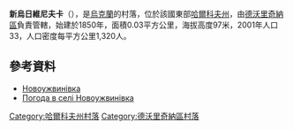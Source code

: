 {{coord|50|1|41|N|37|38|32|E|scale:100000_region:UA|display=title}}

'''新烏日維尼夫卡'''（{{lang-uk|Новоужвинівка}}），是[[烏克蘭|烏克蘭]]的村落，位於該國東部[[哈爾科夫州|哈爾科夫州]]，由[[德沃里奇納區|德沃里奇納區]]負責管轄，始建於1850年，面積0.03平方公里，海拔高度97米，2001年人口33，人口密度每平方公里1,320人。

==參考資料==
* [http://w1.c1.rada.gov.ua/pls/z7502/A005?rdat1=09.01.2009&rf7571=32868 Новоужвинівка]{{dead link|date=2018年3月 |bot=InternetArchiveBot |fix-attempted=yes }}
* [http://weather.in.ua/ua/har'kovskaja/18253 Погода в селі Новоужвинівка] {{Wayback|url=http://weather.in.ua/ua/har%27kovskaja/18253 |date=20210119030508 }}

{{DEFAULTSORT:Новоужвинівка}}
[[Category:哈爾科夫州村落|Category:哈爾科夫州村落]]
[[Category:德沃里奇納區村落|Category:德沃里奇納區村落]]


{{Kharkiv-geo-stub}}